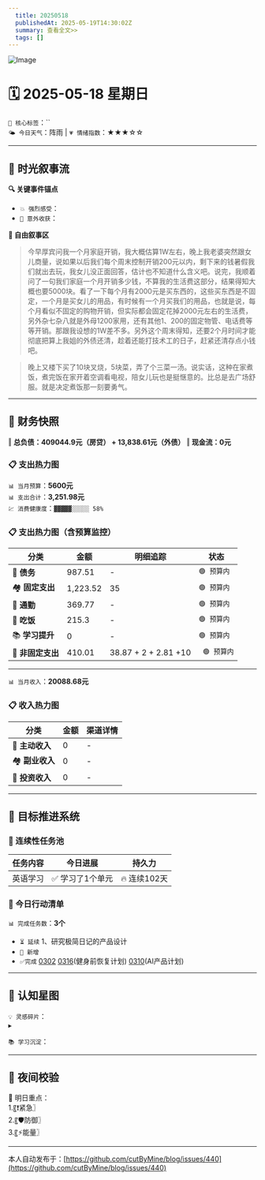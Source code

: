 ```yaml
---
  title: 20250518
  publishedAt: 2025-05-19T14:30:02Z
  summary: 查看全文>>
  tags: []
---
```


![Image](https://github.com/user-attachments/assets/049811bc-cc48-4b69-abde-87b3a1c19cd7)

# 🗓️ 2025-05-18 星期日  
`🔑 核心标签`：``  
`🌤️ 今日天气`：阵雨 | `💗 情绪指数`：★★★☆☆   

---


## 🌊 **时光叙事流**
**🔍 关键事件锚点**  
- `💥 强烈感受`：                  
- `🎉 意外收获`：         

**📖 自由叙事区**  
> 今早厚宾问我一个月家庭开销，我大概估算1W左右，晚上我老婆突然跟女儿商量，说如果以后我们每个周末控制开销200元以内，剩下来的钱暑假我们就出去玩，我女儿没正面回答，估计也不知道什么含义吧。说完，我顺着问了一句我们家庭一个月开销多少钱，不算我的生活费这部分，结果得知大概也要5000块。看了一下每个月有2000元是买东西的，这些买东西是不固定，一个月是买女儿的用品，有时候有一个月买我们的用品，也就是说，每个月看似不固定的购物开销，但实际都会固定花掉2000元左右的生活费，另外杂七杂八就是外母1200家用，还有其他1、200的固定物管、电话费等等开销。那跟我设想的1W差不多。另外这个周末得知，还要2个月时间才能彻底把算上我姐的外债还清，趁着还能打技术工的日子，赶紧还清存点小钱吧。

> 晚上又楼下买了10块叉烧，5块菜，弄了个三菜一汤。说实话，这种在家煮饭，煮完饭在家开着空调看电视，陪女儿玩也是挺惬意的。比总是去广场舒服。就是决定煮饭那一刻要勇气。

---

## 💸 **财务快照**
‖ **总负债：409044.9元（房贷） + 13,838.61元（外债）**
‖ **现金流：0元**

### 📋 支出热力图

`📊 当月预算`：**5600元**  
`📊 支出合计`：**3,251.98元**  
`💹 消费健康度`：`▓▓▓▓▓░░░░░ 58%`  
### 📋 支出热力图（含预算监控）
| 分类         | 金额    | 明细追踪                  | 状态           |
|--------------|---------|---------------------------|----------------|
| 🏦 **债务**    | 987.51   | -    | `🟢 预算内`   |
| 🏘️ **固定支出** | 1,223.52     |  35  | `🟢 预算内`     |
| 🚌 **通勤**     | 369.77     | -     | `🟢 预算内`     |
| 🍜 **吃饭**     |  215.3   | - | `🟢 预算内`   |
| 📚 **学习提升** | 0      | -      | `🟢 预算内`     |
| 🎲 **非固定支出** | 410.01     |  38.87 + 2 + 2.81 +10  | ` 🟢 预算内`  |
---

`📊 当月收入`：**20088.68元**  

### 📋 收入热力图
| 分类         | 金额    | 渠道详情             |
|--------------|---------|-------------------------|
| 🏦 **主动收入**  | 0                | -        |
| 🏘️ **副业收入**  | 0                | -        |
| 🚌 **投资收入**  | 0                | -        |



---

## 🎯 **目标推进系统**

### 🔄 连续性任务池
| 任务内容                | 今日进展          | 持久力     |
|-------------------------|-------------------|------------|
| 英语学习         | ✅ 学习了1个单元 | 🔥 连续102天  |



### 📌 今日行动清单

`📊 完成任务数`：**3个**  
- `⏳ 延续` 1、研究极简日记的产品设计             
- `🚩 新增`   
- `✅完成` [0302](note://WEB9685e40ae7a6464db1196641a1ffd0ee)   [0316](note://WEBc1fcc89ec3e741538b703e8017b38c9f)(健身前恢复计划)  [0310](note://WEBfc89f9187c014fbe9fab88e2d09b4bde)(AI产品计划)


---

## 🌌 **认知星图**
`💡 灵感碎片`：  
▸ 


`📚 学习沉淀`：  
>    

---

## 🌃 夜间校验

🚀 明日重点：  
1.〖❗紧急〗  
2.〖🛡️防御〗  
3.〖⚡能量〗

---
本人自动发布于：[https://github.com/cutByMine/blog/issues/440](https://github.com/cutByMine/blog/issues/440)
